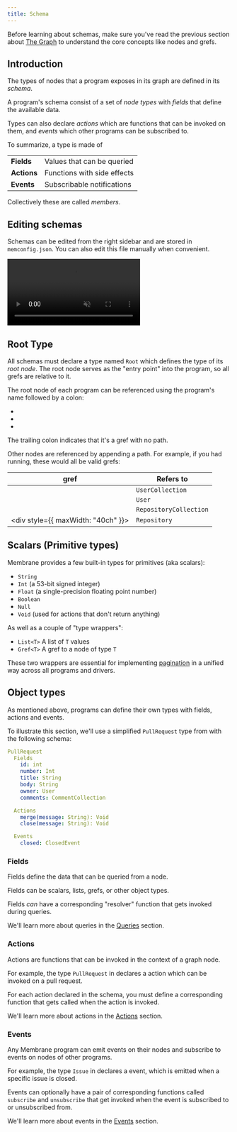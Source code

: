 ```yaml
---
title: Schema
---
```



Before learning about schemas, make sure you've read the previous section about
[The Graph](/concepts/the-graph) to understand the core concepts like nodes and
grefs.

## Introduction

The types of nodes that a program exposes in its graph are defined in its
_schema_.

A program's schema consist of a set of _node types_ with _fields_ that define
the available data.

Types can also declare _actions_ which are functions that can be invoked on
them, and _events_ which other programs can be subscribed to.

To summarize, a type is made of

|             |                             |
| ----------- | --------------------------- |
| **Fields**  | Values that can be queried  |
| **Actions** | Functions with side effects |
| **Events**  | Subscribable notifications  |

Collectively these are called _members_.

## Editing schemas

Schemas can be edited from the right sidebar and are stored in `memconfig.json`.
You can also edit this file manually when convenient.

<video src="/cloud-assets/schema.mp4" muted autoplay controls></video>

## Root Type

All schemas must declare a type named `Root` which defines the type of its _root
node_. The root node serves as the "entry point" into the program, so all grefs
are relative to it.

The root node of each program can be referenced using the program's name
followed by a colon:

- <Gref value="google-calendar:" />
- <Gref value="github:" />
- <Gref value="slack:" />

The trailing colon indicates that it's a gref with no path.

Other nodes are referenced by appending a path. For example, if you had
<Package name="github" /> running, these would all be valid grefs:

| gref                                                                                                              | Refers to              |
| ----------------------------------------------------------------------------------------------------------------- | ---------------------- |
| <Gref value="github:users" />                                                                                     | `UserCollection`       |
| <Gref value="github:users.one(name:'membrane-io')" />                                                             | `User`                 |
| <Gref value="github:users.one(name:'lodash').repos" />                                                            | `RepositoryCollection` |
| <div style={{ maxWidth: "40ch" }}><Gref value="github:users.one(name:'lodash').repos.one(name:'lodash')" /></div> | `Repository`           |

## Scalars (Primitive types)

Membrane provides a few built-in types for primitives (aka scalars):

- `String`
- `Int` (a 53-bit signed integer)
- `Float` (a single-precision floating point number)
- `Boolean`
- `Null`
- `Void` (used for actions that don't return anything)

As well as a couple of "type wrappers":

- `List<T>` A list of `T` values
- `Gref<T>` A gref to a node of type `T`

These two wrappers are essential for implementing
[pagination](/guides/pagination) in a unified way across all programs and
drivers.

## Object types

As mentioned above, programs can define their own types with fields, actions and
events.

To illustrate this section, we'll use a simplified `PullRequest` type from
<Package name="github" /> with the following schema:

```yaml
PullRequest
  Fields
    id: int
    number: Int
    title: String
    body: String
    owner: User
    comments: CommentCollection

  Actions
    merge(message: String): Void
    close(message: String): Void

  Events
    closed: ClosedEvent
```

### Fields

Fields define the data that can be queried from a node.

Fields can be scalars, lists, grefs, or other object types.

Fields _can_ have a corresponding "resolver" function that gets invoked during
queries.

We'll learn more about queries in the [Queries](/concepts/queries) section.

### Actions

Actions are functions that can be invoked in the context of a graph node.

For example, the type `PullRequest` in <Package name="github"/> declares a
<Action name="merge"/> action which can be invoked on a pull request.

For each action declared in the schema, you must define a corresponding function
that gets called when the action is invoked.

We'll learn more about actions in the [Actions](/concepts/actions) section.

### Events

Any Membrane program can emit events on their nodes and subscribe to events on
nodes of other programs.

For example, the type `Issue` in <Package name="github"/> declares a
<Event name="closed"/> event, which is emitted when a specific issue is closed.

Events can optionally have a pair of corresponding functions called `subscribe`
and `unsubscribe` that get invoked when the event is subscribed to or
unsubscribed from.

We'll learn more about events in the [Events](/concepts/events) section.
